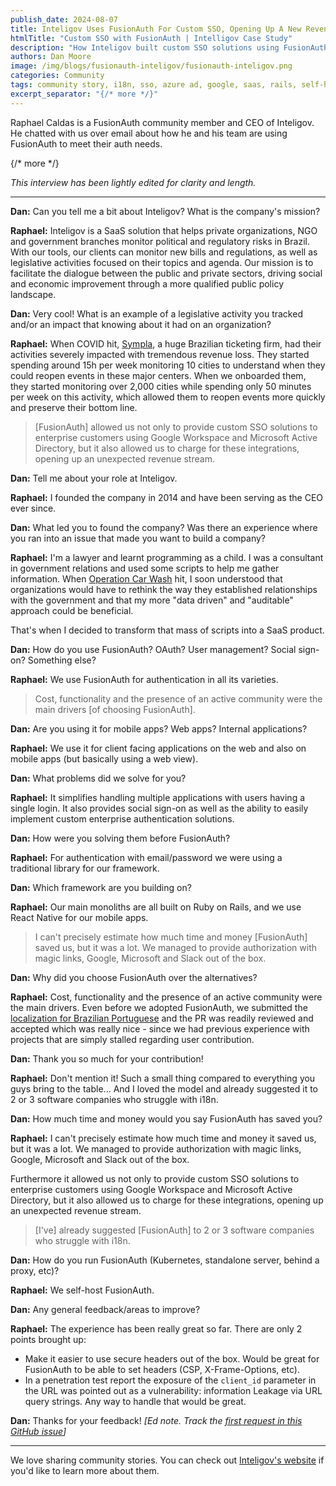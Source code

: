 ```yaml
---
publish_date: 2024-08-07
title: Inteligov Uses FusionAuth For Custom SSO, Opening Up A New Revenue Stream
htmlTitle: "Custom SSO with FusionAuth | Intelligov Case Study"
description: "How Inteligov built custom SSO solutions using FusionAuth, integrating with Google Workspace and AD to simplify auth and create new revenue streams."
authors: Dan Moore
image: /img/blogs/fusionauth-inteligov/fusionauth-inteligov.png
categories: Community
tags: community story, i18n, sso, azure ad, google, saas, rails, self-hosted
excerpt_separator: "{/* more */}"
---
```


Raphael Caldas is a FusionAuth community member and CEO of Inteligov. He chatted with us over email about how he and his team are using FusionAuth to meet their auth needs. 

{/* more */}

*This interview has been lightly edited for clarity and length.*

-------

**Dan:** Can you tell me a bit about Inteligov? What is the company's mission?

**Raphael:** Inteligov is a SaaS solution that helps private organizations, NGO and government branches monitor political and regulatory risks in Brazil. With our tools, our clients can monitor new bills and regulations, as well as legislative activities focused on their topics and agenda. Our mission is to facilitate the dialogue between the public and private sectors, driving social and economic improvement through a more qualified public policy landscape.

**Dan:** Very cool! What is an example of a legislative activity you tracked and/or an impact that knowing about it had on an organization?

**Raphael:** When COVID hit, [Sympla](https://www.sympla.com.br/), a huge Brazilian ticketing firm, had their activities severely impacted with tremendous revenue loss. They started spending around 15h per week monitoring 10 cities to understand when they could reopen events in these major centers. When we onboarded them, they started monitoring over 2,000 cities while spending only 50 minutes per week on this activity, which allowed them to reopen events more quickly and preserve their bottom line.

> [FusionAuth] allowed us not only to provide custom SSO solutions to enterprise customers using Google Workspace and Microsoft Active Directory, but it also allowed us to charge for these integrations, opening up an unexpected revenue stream.

**Dan:** Tell me about your role at Inteligov.

**Raphael:** I founded the company in 2014 and have been serving as the CEO ever since.

**Dan:** What led you to found the company? Was there an experience where you ran into an issue that made you want to build a company?

**Raphael:** I'm a lawyer and learnt programming as a child. I was a consultant in government relations and used some scripts to help me gather information. When [Operation Car Wash](https://en.wikipedia.org/wiki/Operation_Car_Wash) hit, I soon understood that organizations would have to rethink the way they established relationships with the government and that my more "data driven" and "auditable" approach could be beneficial.

That's when I decided to transform that mass of scripts into a SaaS product.

**Dan:** How do you use FusionAuth? OAuth? User management? Social sign-on? Something else?

**Raphael:** We use FusionAuth for authentication in all its varieties.

> Cost, functionality and the presence of an active community were the main drivers [of choosing FusionAuth].

**Dan:** Are you using it for mobile apps? Web apps? Internal applications?

**Raphael:** We use it for client facing applications on the web and also on mobile apps (but basically using a web view).

**Dan:** What problems did we solve for you?

**Raphael:** It simplifies handling multiple applications with users having a single login. It also provides social sign-on as well as the ability to easily implement custom enterprise authentication solutions.

**Dan:** How were you solving them before FusionAuth?

**Raphael:** For authentication with email/password we were using a traditional library for our framework.

**Dan:** Which framework are you building on?

**Raphael:** Our main monoliths are all built on Ruby on Rails, and we use React Native for our mobile apps. 

> I can't precisely estimate how much time and money [FusionAuth] saved us, but it was a lot. We managed to provide authorization with magic links, Google, Microsoft and Slack out of the box.

**Dan:** Why did you choose FusionAuth over the alternatives?

**Raphael:** Cost, functionality and the presence of an active community were the main drivers. Even before we adopted FusionAuth, we submitted the [localization for Brazilian Portuguese](https://github.com/FusionAuth/fusionauth-localization/blob/main/theme/messages_pt_BR.properties) and the PR was readily reviewed and accepted which was really nice - since we had previous experience with projects that are simply stalled regarding user contribution.

**Dan:** Thank you so much for your contribution!

**Raphael:** Don't mention it! Such a small thing compared to everything you guys bring to the table... And I loved the model and already suggested it to 2 or 3 software companies who struggle with i18n.

**Dan:** How much time and money would you say FusionAuth has saved you?

**Raphael:** I can't precisely estimate how much time and money it saved us, but it was a lot. We managed to provide authorization with magic links, Google, Microsoft and Slack out of the box.

Furthermore it allowed us not only to provide custom SSO solutions to enterprise customers using Google Workspace and Microsoft Active Directory, but it also allowed us to charge for these integrations, opening up an unexpected revenue stream.

> [I've] already suggested [FusionAuth] to 2 or 3 software companies who struggle with i18n.

**Dan:** How do you run FusionAuth (Kubernetes, standalone server, behind a proxy, etc)?

**Raphael:** We self-host FusionAuth.

**Dan:** Any general feedback/areas to improve?

**Raphael:** The experience has been really great so far. There are only 2 points brought up:

* Make it easier to use secure headers out of the box. Would be great for FusionAuth to be able to set headers (CSP, X-Frame-Options, etc).
* In a penetration test report the exposure of the `client_id` parameter in the URL was pointed out as a vulnerability: information Leakage via URL query strings. Any way to handle that would be great.

**Dan:** Thanks for your feedback! _[Ed note. Track the [first request in this GitHub issue](https://github.com/FusionAuth/fusionauth-issues/issues/1510)]_

-------

We love sharing community stories. You can check out [Inteligov's website](https://www.inteligov.com.br/) if you'd like to learn more about them. 


